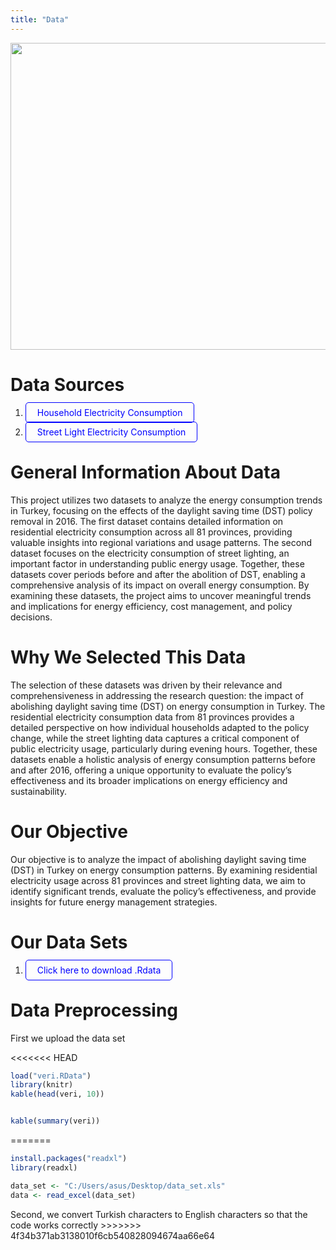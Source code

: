 ```yaml
---
title: "Data"
---
```


![](images/datacat.mp4.gif){fig-align="center" width="13.7cm" height="13cm"}

# Data Sources

<style>
  .button {
    padding: 7px 18px;
    border: 1px solid blue;
    text-decoration: none;
    color: blue;
    border-radius: 5px;
  }
</style>

<div>

1.  <a href=https://biruni.tuik.gov.tr/medas/?locale=tr" class="button">Household Electricity Consumption</a>

2.  <a href=https://biruni.tuik.gov.tr/medas/?locale=tr" class="button">Street Light Electricity Consumption</a>

</div>

# General Information About Data

This project utilizes two datasets to analyze the energy consumption trends in Turkey, focusing on the effects of the daylight saving time (DST) policy removal in 2016. The first dataset contains detailed information on residential electricity consumption across all 81 provinces, providing valuable insights into regional variations and usage patterns. The second dataset focuses on the electricity consumption of street lighting, an important factor in understanding public energy usage. Together, these datasets cover periods before and after the abolition of DST, enabling a comprehensive analysis of its impact on overall energy consumption. By examining these datasets, the project aims to uncover meaningful trends and implications for energy efficiency, cost management, and policy decisions.

# Why We Selected This Data

The selection of these datasets was driven by their relevance and comprehensiveness in addressing the research question: the impact of abolishing daylight saving time (DST) on energy consumption in Turkey. The residential electricity consumption data from 81 provinces provides a detailed perspective on how individual households adapted to the policy change, while the street lighting data captures a critical component of public electricity usage, particularly during evening hours. Together, these datasets enable a holistic analysis of energy consumption patterns before and after 2016, offering a unique opportunity to evaluate the policy's effectiveness and its broader implications on energy efficiency and sustainability.

# Our Objective

Our objective is to analyze the impact of abolishing daylight saving time (DST) in Turkey on energy consumption patterns. By examining residential electricity usage across 81 provinces and street lighting data, we aim to identify significant trends, evaluate the policy's effectiveness, and provide insights for future energy management strategies.

# Our Data Sets

<style>
  .button {
    padding: 7px 18px;
    border: 1px solid blue;
    text-decoration: none;
    color: blue;
    border-radius: 5px;
  }
</style>

<div>

1.  <a href=https://drive.google.com/uc?export=download&id=1fmDbdAFxbrIulAWriuQ9JfJHpSoMOu3g/" class="button">Click here to download .Rdata</a>

</div>

# Data Preprocessing

First we upload the data set

<<<<<<< HEAD

```r
load("veri.RData")
library(knitr)
kable(head(veri, 10))
```

```r

```


```r
kable(summary(veri))
```
=======
```r
install.packages("readxl")
library(readxl)

data_set <- "C:/Users/asus/Desktop/data_set.xls"
data <- read_excel(data_set)
```

Second, we convert Turkish characters to English characters so that the code works correctly
>>>>>>> 4f34b371ab3138010f6cb540828094674aa66e64
